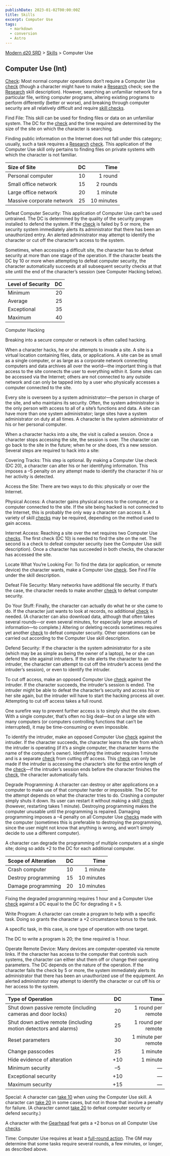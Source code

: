 ```yaml
---
publishDate: 2023-01-02T00:00:00Z
title: Skills
excerpt: Computer Use
tags:
  - markdown
  - conversion
  - Astro
---
```


[Modern d20 SRD](/#modernD20) > [Skills](modern-d20-srd-skills-index) > Computer Use

## Computer Use (Int)

[Check](modern-d20-srd-skills-skill-basics-php#skill-check-index): Most normal computer operations don’t require a Computer Use [check](modern-d20-srd-skills-skill-basics-php#skill-check-index) (though a character might have to make a [Research](modern-d20-srd-skills-research) check; see the [Research](modern-d20-srd-skills-research) skill description). However, searching an unfamiliar network for a particular file, writing computer programs, altering existing programs to perform differently (better or worse), and breaking through computer security are all relatively difficult and require [skill checks](modern-d20-srd-skills-skill-basics-php#skill-check-index).

Find File: This skill can be used for finding files or data on an unfamiliar system. The DC for the [check](modern-d20-srd-skills-skill-basics-php#skill-check-index) and the time required are determined by the size of the site on which the character is searching.

Finding public information on the Internet does not fall under this category; usually, such a task requires a [Research](modern-d20-srd-skills-research) [check](modern-d20-srd-skills-skill-basics-php#skill-check-index). This application of the Computer Use skill only pertains to finding files on private systems with which the character is not familiar.

| Size of Site              | DC  |       Time |
| :------------------------ | :-: | ---------: |
| Personal computer         | 10  |    1 round |
| Small office network      | 15  |   2 rounds |
| Large office network      | 20  |   1 minute |
| Massive corporate network | 25  | 10 minutes |

Defeat Computer Security: This application of Computer Use can’t be used untrained. The DC is determined by the quality of the security program installed to defend the system. If the [check](modern-d20-srd-skills-skill-basics-php#skill-check-index) is failed by 5 or more, the security system immediately alerts its administrator that there has been an unauthorized entry. An alerted administrator may attempt to identify the character or cut off the character’s access to the system.

Sometimes, when accessing a difficult site, the character has to defeat security at more than one stage of the operation. If the character beats the DC by 10 or more when attempting to defeat computer security, the character automatically succeeds at all subsequent security checks at that site until the end of the character’s session (see Computer Hacking below).

| Level of Security |  DC |
| :---------------- | --: |
| Minimum           |  20 |
| Average           |  25 |
| Exceptional       |  35 |
| Maximum           |  40 |

Computer Hacking

Breaking into a secure computer or network is often called hacking.

When a character hacks, he or she attempts to invade a site. A site is a virtual location containing files, data, or applications. A site can be as small as a single computer, or as large as a corporate network connecting computers and data archives all over the world—the important thing is that access to the site connects the user to everything within it. Some sites can be accessed via the Internet; others are not connected to any outside network and can only be tapped into by a user who physically accesses a computer connected to the site.

Every site is overseen by a system administrator—the person in charge of the site, and who maintains its security. Often, the system administrator is the only person with access to all of a site’s functions and data. A site can have more than one system administrator; large sites have a system administrator on duty at all times. A character is the system administrator of his or her personal computer.

When a character hacks into a site, the visit is called a session. Once a character stops accessing the site, the session is over. The character can go back to the site in the future; when he or she does, it’s a new session.
Several steps are required to hack into a site:

Covering Tracks: This step is optional. By making a Computer Use check (DC 20), a character can alter his or her identifying information. This imposes a –5 penalty on any attempt made to identify the character if his or her activity is detected.

Access the Site: There are two ways to do this: physically or over the Internet.

Physical Access: A character gains physical access to the computer, or a computer connected to the site. If the site being hacked is not connected to the Internet, this is probably the only way a character can access it. A variety of skill [checks](modern-d20-srd-skills-skill-basics-php#skill-check-index) may be required, depending on the method used to gain access.

Internet Access: Reaching a site over the net requires two Computer Use [checks](modern-d20-srd-skills-skill-basics-php#skill-check-index). The first check (DC 10) is needed to find the site on the net. The second is a check to defeat computer security (see the Computer Use skill description). Once a character has succeeded in both checks, the character has accessed the site.

Locate What You’re Looking For: To find the data (or application, or remote device) the character wants, make a Computer Use [check](modern-d20-srd-skills-skill-basics-php#skill-check-index). See Find File under the skill description.

Defeat File Security: Many networks have additional file security. If that’s the case, the character needs to make another [check](modern-d20-srd-skills-skill-basics-php#skill-check-index) to defeat computer security.

Do Your Stuff: Finally, the character can actually do what he or she came to do. If the character just wants to look at records, no additional [check](modern-d20-srd-skills-skill-basics-php#skill-check-index) is needed. (A character can also download data, although that often takes several rounds—or even several minutes, for especially large amounts of information—to complete.) Altering or deleting records sometimes requires yet another [check](modern-d20-srd-skills-skill-basics-php#skill-check-index) to defeat computer security. Other operations can be carried out according to the Computer Use skill description.

Defend Security: If the character is the system administrator for a site (which may be as simple as being the owner of a laptop), he or she can defend the site against intruders. If the site alerts the character to an intruder, the character can attempt to cut off the intruder’s access (end the intruder’s session), or even to identify the intruder.

To cut off access, make an opposed Computer Use [check](modern-d20-srd-skills-skill-basics-php#skill-check-index) against the intruder. If the character succeeds, the intruder’s session is ended. The intruder might be able to defeat the character’s security and access his or her site again, but the intruder will have to start the hacking process all over. Attempting to cut off access takes a full round.

One surefire way to prevent further access is to simply shut the site down. With a single computer, that’s often no big deal—but on a large site with many computers (or computers controlling functions that can’t be interrupted), it may be time-consuming or even impossible.

To identify the intruder, make an opposed Computer Use [check](modern-d20-srd-skills-skill-basics-php#skill-check-index) against the intruder. If the character succeeds, the character learns the site from which the intruder is operating (if it’s a single computer, the character learns the name of the computer’s owner). Identifying the intruder requires 1 minute and is a separate [check](modern-d20-srd-skills-skill-basics-php#skill-check-index) from cutting off access. This [check](modern-d20-srd-skills-skill-basics-php#skill-check-index) can only be made if the intruder is accessing the character’s site for the entire length of the [check](modern-d20-srd-skills-skill-basics-php#skill-check-index)—if the intruder’s session ends before the character finishes the [check](modern-d20-srd-skills-skill-basics-php#skill-check-index), the character automatically fails.

Degrade Programming: A character can destroy or alter applications on a computer to make use of that computer harder or impossible. The DC for the attempt depends on what the character tries to do. Crashing a computer simply shuts it down. Its user can restart it without making a skill [check](modern-d20-srd-skills-skill-basics-php#skill-check-index) (however, restarting takes 1 minute). Destroying programming makes the computer unusable until the programming is repaired. Damaging programming imposes a –4 penalty on all Computer Use [checks](modern-d20-srd-skills-skill-basics-php#skill-check-index) made with the computer (sometimes this is preferable to destroying the programming, since the user might not know that anything is wrong, and won’t simply decide to use a different computer).

A character can degrade the programming of multiple computers at a single site; doing so adds +2 to the DC for each additional computer.

| Scope of Alteration | DC  |       Time |
| :------------------ | :-: | ---------: |
| Crash computer      | 10  |   1 minute |
| Destroy programming | 15  | 10 minutes |
| Damage programming  | 20  | 10 minutes |

Fixing the degraded programming requires 1 hour and a Computer Use [check](modern-d20-srd-skills-skill-basics-php#skill-check-index) against a DC equal to the DC for degrading it + 5.

Write Program: A character can create a program to help with a specific task. Doing so grants the character a +2 circumstance bonus to the task.

A specific task, in this case, is one type of operation with one target.

The DC to write a program is 20; the time required is 1 hour.

Operate Remote Device: Many devices are computer-operated via remote links. If the character has access to the computer that controls such systems, the character can either shut them off or change their operating parameters. The DC depends on the nature of the operation. If the character fails the check by 5 or more, the system immediately alerts its administrator that there has been an unauthorized use of the equipment. An alerted administrator may attempt to identify the character or cut off his or her access to the system.

| Type of Operation                                               | DC  |                Time |
| :-------------------------------------------------------------- | :-: | ------------------: |
| Shut down passive remote (including cameras and door locks)     | 20  |  1 round per remote |
| Shut down active remote (including motion detectors and alarms) | 25  |  1 round per remote |
| Reset parameters                                                | 30  | 1 minute per remote |
| Change passcodes                                                | 25  |            1 minute |
| Hide evidence of alteration                                     | +10 |            1 minute |
| Minimum security                                                |  –5  |                    — |
| Exceptional security                                            | +10 |                    — |
| Maximum security                                                | +15 |                    — |

Special: A character can [take 10](modern-d20-srd-skills-skill-basics-php#take10-index) when using the Computer Use skill. A character can [take 20](modern-d20-srd-skills-skill-basics-php#take10-index) in some cases, but not in those that involve a penalty for failure. (A character cannot [take 20](modern-d20-srd-skills-skill-basics-php#take20-index) to defeat computer security or defend security.)

A character with the [Gearhead](modern-d20-srd-feats-gearhead) feat gets a +2 bonus on all Computer Use [checks](modern-d20-srd-skills-skill-basics-php#skill-check-index).

Time: Computer Use requires at least a [full-round action](modern-d20-srd-combat-full-round-actions). The GM may determine that some tasks require several rounds, a few minutes, or longer, as described above.
